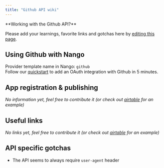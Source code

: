 ```yaml
---
title: "Github API wiki"
---
```


<Info>
**Working with the Github API?**

Please add your learnings, favorite links and gotchas here by
[editing this page](https://github.com/nangohq/nango/tree/master/docs/docs/providers/github.md).

</Info>

## Using Github with Nango[](#using-github-with-nango "Direct link to Using Github with Nango")

Provider template name in Nango: `github`  
Follow our [quickstart](/quickstart) to add an OAuth integration with Github in
5 minutes.

## App registration & publishing[](#app-registration--publishing "Direct link to App registration & publishing")

_No information yet, feel free to contribute it (or check out
[airtable](/providers/airtable) for an example)_

## Useful links[](#useful-links "Direct link to Useful links")

_No links yet, feel free to contribute it (or check out
[airtable](/providers/airtable) for an example)_

## API specific gotchas[](#api-specific-gotchas "Direct link to API specific gotchas")

- The API seems to always require `user-agent` header

